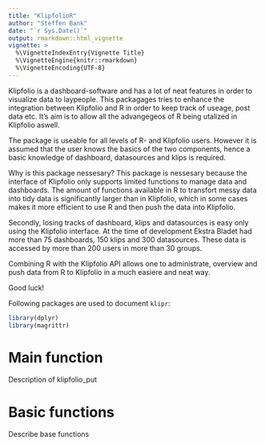 ```yaml
---
title: "KlipfolioR"
author: "Steffen Bank"
date: "`r Sys.Date()`"
output: rmarkdown::html_vignette
vignette: >
  %\VignetteIndexEntry{Vignette Title}
  %\VignetteEngine{knitr::rmarkdown}
  %\VignetteEncoding{UTF-8}
---
```


Klipfolio is a dashboard-software and has a lot of neat features in order to visualize data to laypeople. This packagages tries to enhance the integration between Klipfolio and R in order to keep track of useage, post data etc. It's aim is to allow all the advangegeos of R being utalized in Klipfolio aswell. 

The package is useable for all levels of R- and Klipfolio users. However it is assumed that the user knows the basics of the two components, hence a basic knowledge of dashboard, datasources and klips is required. 

Why is this package nessesary? This package is nessesary because the interface of Klipfolio only supports limited functions to manage data and dashboards. The amount of functions available in R to transfort messy data into tidy data is significantly larger than in Klipfolio, which in some cases makes it more efficient to use R and then push the data into Klipfolio.

Secondly, losing tracks of dashboard, klips and datasources is easy only using the Klipfolio interface. At the time of development Ekstra Bladet had more than 75 dashboards, 150 klips and 300 datasources. These data is accessed by more than 200 users in more than 30 groups.

Combining R with the Klipfolio API allows one to administrate, overview and push data from R to Klipfolio in a much easiere and neat way.

Good luck!

Following packages are used to document `klipr`:

```r
library(dplyr)
library(magrittr)
```

# Main function
Description of klipfolio_put

# Basic functions
Describe base functions
